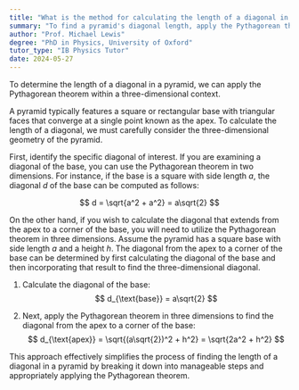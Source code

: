 ```yaml
---
title: "What is the method for calculating the length of a diagonal in a pyramid?"
summary: "To find a pyramid's diagonal length, apply the Pythagorean theorem in three dimensions. This method allows for accurate calculation of the diagonal's measurement."
author: "Prof. Michael Lewis"
degree: "PhD in Physics, University of Oxford"
tutor_type: "IB Physics Tutor"
date: 2024-05-27
---
```


To determine the length of a diagonal in a pyramid, we can apply the Pythagorean theorem within a three-dimensional context.

A pyramid typically features a square or rectangular base with triangular faces that converge at a single point known as the apex. To calculate the length of a diagonal, we must carefully consider the three-dimensional geometry of the pyramid.

First, identify the specific diagonal of interest. If you are examining a diagonal of the base, you can use the Pythagorean theorem in two dimensions. For instance, if the base is a square with side length $a$, the diagonal $d$ of the base can be computed as follows:

$$ 
d = \sqrt{a^2 + a^2} = a\sqrt{2} 
$$

On the other hand, if you wish to calculate the diagonal that extends from the apex to a corner of the base, you will need to utilize the Pythagorean theorem in three dimensions. Assume the pyramid has a square base with side length $a$ and a height $h$. The diagonal from the apex to a corner of the base can be determined by first calculating the diagonal of the base and then incorporating that result to find the three-dimensional diagonal.

1. Calculate the diagonal of the base:
$$ 
d_{\text{base}} = a\sqrt{2} 
$$

2. Next, apply the Pythagorean theorem in three dimensions to find the diagonal from the apex to a corner of the base:
$$ 
d_{\text{apex}} = \sqrt{(a\sqrt{2})^2 + h^2} = \sqrt{2a^2 + h^2} 
$$

This approach effectively simplifies the process of finding the length of a diagonal in a pyramid by breaking it down into manageable steps and appropriately applying the Pythagorean theorem.
    